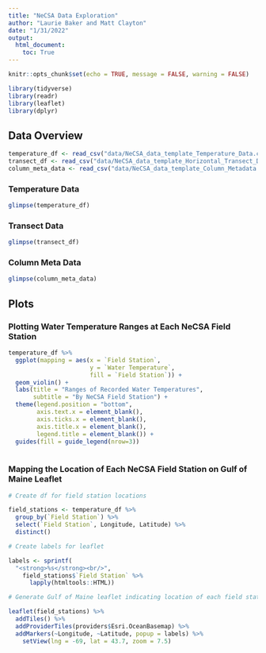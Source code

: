 ```yaml
---
title: "NeCSA Data Exploration"
author: "Laurie Baker and Matt Clayton"
date: "1/31/2022"
output: 
  html_document:
    toc: True
---
```


```r
knitr::opts_chunk$set(echo = TRUE, message = FALSE, warning = FALSE)
```

```r

library(tidyverse)
library(readr)
library(leaflet)
library(dplyr)

```


## Data Overview

```r

temperature_df <- read_csv("data/NeCSA_data_template_Temperature_Data.csv")
transect_df <- read_csv("data/NeCSA_data_template_Horizontal_Transect_Data.csv")
column_meta_data <- read_csv("data/NeCSA_data_template_Column_Metadata.csv")

```


### Temperature Data
```r

glimpse(temperature_df)

```

### Transect Data

```r

glimpse(transect_df)

```

### Column Meta Data

```r

glimpse(column_meta_data)

```

## Plots

### Plotting Water Temperature Ranges at Each NeCSA Field Station

```r

temperature_df %>%
  ggplot(mapping = aes(x = `Field Station`, 
                       y = `Water Temperature`,
                       fill = `Field Station`)) +
  geom_violin() +
  labs(title = "Ranges of Recorded Water Temperatures",
       subtitle = "By NeCSA Field Station") +
  theme(legend.position = "bottom",
        axis.text.x = element_blank(),
        axis.ticks.x = element_blank(),
        axis.title.x = element_blank(),
        legend.title = element_blank()) +
  guides(fill = guide_legend(nrow=3))
  
```

### Mapping the Location of Each NeCSA Field Station on Gulf of Maine Leaflet

```r

# Create df for field station locations

field_stations <- temperature_df %>%
  group_by(`Field Station`) %>%
  select(`Field Station`, Longitude, Latitude) %>%
  distinct()

# Create labels for leaflet

labels <- sprintf(
  "<strong>%s</strong><br/>",
    field_stations$`Field Station` %>%
      lapply(htmltools::HTML)) 

# Generate Gulf of Maine leaflet indicating location of each field station

leaflet(field_stations) %>%
  addTiles() %>%
  addProviderTiles(providers$Esri.OceanBasemap) %>%
  addMarkers(~Longitude, ~Latitude, popup = labels) %>%
    setView(lng = -69, lat = 43.7, zoom = 7.5) 

```
